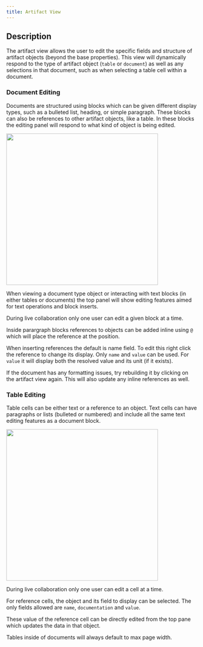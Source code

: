 ```yaml
---
title: Artifact View
---
```


## Description
The artifact view allows the user to edit the specific fields and structure of artifact objects (beyond the base properties). This view will dynamically respond to the type of artifact object (`table` or `document`) as well as any selections in that document, such as when selecting a table cell within a document.


### Document Editing
Documents are structured using blocks which can be given different display types, such as a bulleted list, heading, or simple paragraph. These blocks can also be references to other artifact objects, like a table. In these blocks the editing panel will respond to what kind of object is being edited.

<img height="400" noZoom src="/images/workspace_example_document.jpg" /> 

When viewing a document type object or interacting with text blocks (in either tables or documents) the top panel will show editing features aimed for text operations and block inserts. 

<Note>During live collaboration only one user can edit a given block at a time.</Note>


Inside parargraph blocks references to objects can be added inline using `@` which will place the reference at the position. 

<Note>When inserting references the default is name field. To edit this right click the reference to change its display. Only `name` and `value` can be used. For `value` it will display both the resolved value and its unit (if it exists).</Note>

<Warning>If the document has any formatting issues, try rebuilding it by clicking on the artifact view again. This will also update any inline references as well.</Warning>

### Table Editing
Table cells can be either text or a reference to an object. Text cells can have paragraphs or lists (bulleted or numbered) and include all the same text editing features as a document block. 

<img height="400" noZoom src="/images/workspace_example_table.jpg" /> 

<Note>During live collaboration only one user can edit a cell at a time.</Note>

For reference cells, the object and its field to display can be selected. The only fields allowed are `name`, `documentation` and `value`. 

These value of the reference cell can be directly edited from the top pane which updates the data in that object.

<Info>Tables inside of documents will always default to max page width.</Info>
